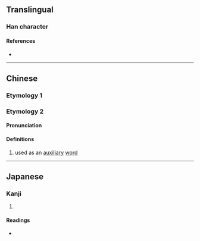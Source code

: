 {{character info}}
==Translingual==

===Han character===
{{Han char|rn=9|rad=人|as=12|sn=14|four=29227|canj=OFFS|ids=⿰亻勞}}

====References====
* {{Han ref|kx=0116.210|dkj=01096|dj=0247.320|hdz=10222.020|uh=50D7|ud=20695|bh=E0F2|bd=57586}}

----

==Chinese==
{{zh-forms|s=𫢬}}

===Etymology 1===
{{zh-see|勞|a}}

===Etymology 2===

====Pronunciation====
{{zh-pron
|m=láo
|c=lou4
|mc=y
|oc=y
|ma=
|cat=
}}

====Definitions====
{{zh-hanzi}}

# used as an [[auxiliary]] [[word]]

----

==Japanese==

===Kanji===
{{ja-kanji|grade=|rs=人12}}

# {{rfdef|ja|sort=人12}}

====Readings====
* {{ja-readings|on=[[ろう]] (rō)|kun=}}